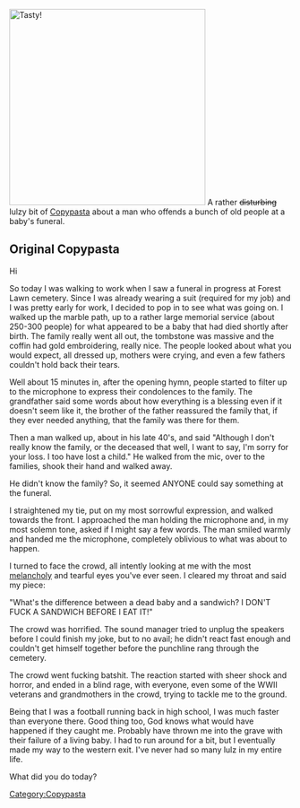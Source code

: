 [[Image:Trinity1.jpg|thumb|right|350px|Tasty!]]
A rather <s>disturbing</s> lulzy bit of [[Copypasta]] about a man who offends a bunch of old people at a baby's funeral.

== Original Copypasta ==
Hi

So today I was walking to work when I saw a funeral in progress at Forest Lawn 
cemetery. Since I was already wearing a suit (required for my job) and I was pretty 
early for work, I decided to pop in to see what was going on. I walked up the marble 
path, up to a rather large memorial service (about 250-300 people) for what appeared 
to be a baby that had died shortly after birth. The family really went all out, the 
tombstone was massive and the coffin had gold embroidering, really nice. The people 
looked about what you would expect, all dressed up, mothers were crying, and even 
a few fathers couldn't hold back their tears.

Well about 15 minutes in, after the opening hymn, people started to filter up to 
the microphone to express their condolences to the family. The grandfather said 
some words about how everything is a blessing even if it doesn't seem like it, 
the brother of the father reassured the family that, if they ever needed anything, 
that the family was there for them.

Then a man walked up, about in his late 40's, and said "Although I don't really 
know the family, or the deceased that well, I want to say, I'm sorry for your loss. 
I too have lost a child." He walked from the mic, over to the families, shook their 
hand and walked away.

He didn't know the family? So, it seemed ANYONE could say something at the funeral.

I straightened my tie, put on my most sorrowful expression, and walked towards the 
front. I approached the man holding the microphone and, in my most solemn tone, asked 
if I might say a few words. The man smiled warmly and handed me the microphone, 
completely oblivious to what was about to happen.

I turned to face the crowd, all intently looking at me with the most [[Emo|melancholy]] and 
tearful eyes you've ever seen. I cleared my throat and said my piece:

"What's the difference between a dead baby and a sandwich? I DON'T FUCK A SANDWICH BEFORE I EAT IT!"

The crowd was horrified. The sound manager tried to unplug the speakers before I could 
finish my joke, but to no avail; he didn't react fast enough and couldn't get himself 
together before the punchline rang through the cemetery.

The crowd went fucking batshit. The reaction started with sheer shock and horror, and ended 
in a blind rage, with everyone, even some of the WWII veterans and grandmothers in the crowd, 
trying to tackle me to the ground.

Being that I was a football running back in high school, I was much faster than everyone there. 
Good thing too, God knows what would have happened if they caught me. Probably have thrown me 
into the grave with their failure of a living baby. I had to run around for a bit, but I eventually 
made my way to the western exit. I've never had so many lulz in my entire life.

What did you do today?

[[Category:Copypasta]]
